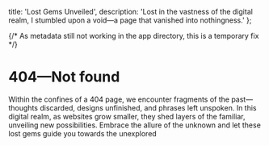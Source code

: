   title: 'Lost Gems Unveiled',
  description:
    'Lost in the vastness of the digital realm, I stumbled upon a void—a page that vanished into nothingness.'
};

{/* As metadata still not working in the app directory, this is a temporary fix */}

<title>Lost Gems Unveiled</title>
<meta
  name='description'
  content='Lost in the vastness of the digital realm, I stumbled upon a void—a page that vanished into nothingness.'
/>

# 404—Not found

Within the confines of a 404 page, we encounter fragments of the past—thoughts discarded, designs unfinished, and phrases left unspoken. In this digital realm, as websites grow smaller, they shed layers of the familiar, unveiling new possibilities. Embrace the allure of the unknown and let these lost gems guide you towards the unexplored
